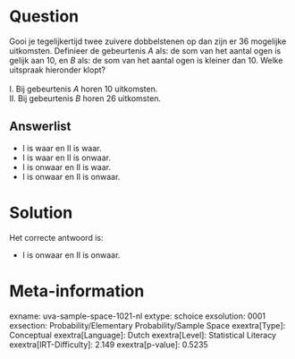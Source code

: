 Question
========

Gooi je tegelijkertijd twee zuivere dobbelstenen op dan zijn er 36
mogelijke uitkomsten. Definieer de gebeurtenis *A* als: de som van het
aantal ogen is gelijk aan 10, en *B* als: de som van het aantal ogen is
kleiner dan 10. Welke uitspraak hieronder klopt?\
\
I. Bij gebeurtenis *A* horen 10 uitkomsten.\
II. Bij gebeurtenis *B* horen 26 uitkomsten.

Answerlist
----------

* I is waar en II is waar.
* I is waar en II is onwaar.
* I is onwaar en II is waar.
* I is onwaar en II is onwaar.

Solution
========

Het correcte antwoord is: 

* I is onwaar en II is onwaar.

Meta-information
================
exname: uva-sample-space-1021-nl
extype: schoice
exsolution: 0001
exsection: Probability/Elementary Probability/Sample Space
exextra[Type]: Conceptual
exextra[Language]: Dutch
exextra[Level]: Statistical Literacy
exextra[IRT-Difficulty]: 2.149
exextra[p-value]: 0.5235
